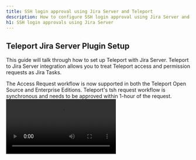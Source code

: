 ```yaml
---
title: SSH login approval using Jira Server and Teleport
description: How to configure SSH login approval using Jira Server and Teleport.
h1: SSH login approvals using Jira Server
---
```


## Teleport Jira Server Plugin Setup

This guide will talk through how to set up Teleport with Jira Server. Teleport to Jira Server integration allows you to treat Teleport access and permission requests as Jira Tasks.

<Admonition type="tip">
  The Access Request workflow is now supported in both the Teleport Open Source and Enterprise Editions.
</Admonition>

<Admonition type="note">
  Teleport's tsh request workflow is synchronous and needs to be approved within 1-hour of the request.
</Admonition>

<video controls>
  <source
    src="../../../img/enterprise/plugins/jira/jira-server.mp4"
    type="video/mp4"
  />

  <source
    src="../../../img/enterprise/plugins/jira/jira-server.webm"
    type="video/webm"
  />

  Your browser does not support the video tag.
</video>

## Setup

### Prerequisites

- Teleport Enterprise Edition.
- Admin privileges with access to [`tctl`](https://gravitational.com/teleport/docs/cli-docs/#tctl).
- Jira Server installation with owner privileges, specifically to set up webhooks, issue types, and workflows. This plugin has been tested with Jira Software 8.8.0

### Create an access-plugin role and user within Teleport

First off, using an existing Teleport Cluster, we are going to create a new Teleport user and role to access Teleport.

#### Create user and role for access

Log into Teleport Authentication Server, this is where you normally run `tctl`. Create a new user and role that only has API access to the `access_request` API. The below script will create a yaml resource file for a new user and role.

(!docs/pages/includes/permission-warning.mdx!)

```bash
cat > rscs.yaml <<EOF
kind: user
metadata:
  name: access-plugin-jira
spec:
  roles: ['access-plugin-jira']
version: v2
---
kind: role
metadata:
  name: access-plugin-jira
spec:
  allow:
    rules:
      - resources: ['access_request']
        verbs: ['list','read','update']
    # teleport currently refuses to issue certs for a user with 0 logins,
    # this restriction may be lifted in future versions.
    logins: ['access-plugin-jira']
version: v3
EOF

# ...
tctl create -f rscs.yaml
```

#### Export access-plugin Certificate

Teleport Plugin uses the `access-plugin-jira` role and user to perform the approval. We export the identity files, using [`tctl auth sign`](https://gravitational.com/teleport/docs/cli-docs/#tctl-auth-sign).

```bash
tctl auth sign --format=tls --user=access-plugin-jira --out=auth --ttl=2190h
# ...
```

The above sequence should result in three PEM encoded files being generated: `auth.crt`, `auth.key`, and `auth.cas` (certificate, private key, and CA certs respectively).  We'll reference the `auth.crt`, `auth.key`, and `auth.cas`  files later when [configuring the plugins](#configuration-file).	

<Admonition	
  type="note"	
  title="Certificate Lifetime"	
>	
  By default, [`tctl auth sign`](https://gravitational.com/teleport/docs/cli-docs/#tctl-auth-sign) produces certificates with a relatively short lifetime. For production deployments, the `--ttl` flag can be used to ensure a more practical certificate lifetime. `--ttl=24h` exports a 24-hour token.
</Admonition>

### Setting up your Jira Server instance

#### Creating a Project

Teleport Jira Plugin relies on your Jira project having a board with at least three statuses (columns): "Pending", "Approved", and "Denied". It's therefore the easiest scenario to create a new Jira project for Teleport to use.

The specific type of project you choose when you create it doesn't matter, as long as you can set up a Kanban Board for it, but we recommend that you go with Kanban Software Development — this will reduce the amount of setup work you'll have to do and provide the board out of the box.	

You'll need the project key for the Teleport plugin settings later on. It's usually a three-character code for the project.	

#### Setting up Request ID field on Jira	

Teleport stores the request metadata in a special Jira custom field that must be named `teleportAccessRequestId`. To create that field, go to "Administration" -> "Issues" -> "Custom Fields" -> "Add Custom Field".	

Name the field `teleportAccessRequestId`, and choose Text Field (single line) as the field type. Assign the field to your project, or make it global. "Teleport Access Request ID" is an internal field and it's not supposed to be edited by users, so you can leave the Screens section blank. That means that the field won't show up in Jira UI.	

Go to "Project Settings" -> "Fields" and make sure that the `teleportAccessRequestId` field shows up on the list of fields available in this project.	

#### Setting up the status board	

The default Jira Software workflow has a different board setup from what Teleport needs, so we'll set up another workflow and assign that workflow to the project board.	

Go to "Administration" -> "Workflows". You can choose to add a new workflow (recommended) or edit the existing workflow, it'll be called `Software Simplified Workflow for Project NAME` by default. It's only used in your single project, so it's safe to edit it.	

Edit the workflow to have these three states:

1. "Pending"
2. "Approved"
3. "Denied"

The rules of the workflow must meet these requirements:	

- Newly created issues should be in the "Pending" state.	
- It should be possible to move from "Pending" to "Approved".	
- It should be possible to move from "Pending" to "Declined".	
- You can choose to make the workflow strict and restrict moving requests from the "Approved" state to the "Declined" state and vice versa, or leave that flexible. Teleport will only change the request status once, i.e. the first time the request is approved or denied on your Jira board.	

With Workflow editor you can set up who can approve or deny the request based on their Jira user permissions. We won't cover that in this guide as it mostly relates to Jira settings. By default, Teleport will allow anyone who can use the workflow to approve or deny the request.	

Go to your "Project Settings" -> "Workflows", and make sure that your workflow that you just created or edited is applied to the project you'll use for Teleport integration.

### Setting up the webhook	

Teleport Jira Plugin will listen for a webhook that Jira Server sends when a request is approved or denied. Go to "Settings" -> "System" -> "Webhooks" to set up the webhook. The webhook needs to be sent when issues are updated or deleted.	

#### Configuring the Teleport Jira Plugin for Jira Server

## Installing

We recommend installing the Teleport Plugins alongside the Teleport Proxy. This is an ideal
location as plugins have a low memory footprint, and will require both public internet access
and Teleport Auth access. We currently only provide linux-amd64 binaries, you can also
compile these plugins from [source](https://github.com/gravitational/teleport-plugins/tree/master/access/jira).

```bash
wget https://get.gravitational.com/teleport-access-jira-v(=teleport.plugin.version=)-linux-amd64-bin.tar.gz
tar -xzf teleport-access-jira-v(=teleport.plugin.version=)-linux-amd64-bin.tar.gz
cd teleport-access-jira/
sudo ./install
# Teleport Jira Plugin binaries have been copied to /usr/local/bin
# You can run teleport-jira configure > /etc/teleport-jira.toml to bootstrap your config file.
which teleport-jira
# /usr/local/bin/teleport-jira
```

Run `sudo ./install` within `teleport-jira` or place the executable in the appropriate `/usr/bin` or `/usr/local/bin` on the server installation.

### Configuration file

Teleport Jira Plugin uses a config file in TOML format. Generate a boilerplate config by
running the following command:

```bash
sudo teleport-jira configure > teleport-jira.toml
sudo mv teleport-jira.toml /etc
```

By default, Jira Teleport Plugin will use a config in `/etc/teleport-jira.toml`, and you can override it with `-c config/file/path.toml` flag.

```toml
(!examples/resources/plugins/teleport-jira.toml!)
```

The `[teleport]` section describes where is the teleport service running, and what keys should the plugin use to authenticate itself. Use the keys that you've generated [above in exporting your Certificate section](#export-access-plugin-certificate).

The `[jira]` section requires a few things:

1. Your Jira Cloud or Jira Server URL. For Jira Cloud, it looks something like `yourcompany.atlassian.net`.	
2. Your username on Jira, i.e. `benarent` **Note: Not your email address.**	
3. Your Jira API token. **For Jira Server, this is a password.  it's a good idea to create a separate user record with permissions limited to accessing this particular project board, and use this with the bot.**	
4. And the Jira Project key, available in "Project settings".	

`[http]` setting block describes how the Plugin's HTTP server works. The HTTP server is responsible for listening for updates from Jira, and processing updates, like when someone drags a task from the "Inbox" to the "Approved" column.

You must provide an address the server should listen on, and a certificate to use unless you plan on running with `--insecure-no-tls`, which we don't recommend in production.

## Testing

You should be able to run the Teleport plugin now!

```bash
sudo teleport-jira start
# INFO   Starting Teleport Access JIRAbot 0.1.0-alpha.3:teleport-jira-v0.1.0-alpha.3-0-gea1ef8e jira/app.go:74
# DEBU   Checking Teleport server version jira/app.go:150
# DEBU   Starting JIRA API health check... jira/app.go:111
# DEBU   Checking out JIRA project... jira/bot.go:145
# DEBU   Found project "TEL1": "Tel-kb" jira/bot.go:150
# DEBU   Checking out JIRA project permissions... jira/bot.go:152
# DEBU   JIRA API health check finished ok jira/app.go:117
# DEBU   Starting secure HTTPS server on 66.66.66.66:8081 utils/http.go:235
# DEBU   Watcher connected access/service_job.go:62
```

The log output should look familiar to what Teleport service logs. You should see that it is connected to Teleport, and is listening for new Teleport requests and Jira webhooks.

Go ahead and test it:

```bash
tsh login --request-roles=admin
```

That should create a new permission request on Teleport (you can test if it did with `tctl request ls`), and you should see a new task on your Jira project board.	

### Setup with SystemD	

In production, we recommend starting the Teleport Plugin daemon via an init system like `systemd`.	
Here's the recommended Teleport Plugin service unit file for `systemd`:

```bash
(!examples/systemd/plugins/teleport-jira.service!)
```

Save this as `teleport-jira.service`.

## Audit log

The plugin will let anyone with access to the Jira board approve or deny requests, so it's important to review Teleport's audit log.

## Feedback

If you have any issues with this plugin please create an [issue here](https://github.com/gravitational/teleport-plugins/issues/new).
